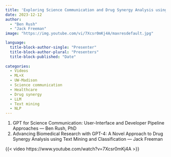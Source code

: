 ```yaml
---
title: 'Exploring Science Communication and Drug Synergy Analysis using GPT'
date: 2023-12-12
author: 
  - "Ben Rush"
  - "Jack Freeman"
image: "https://img.youtube.com/vi/7Xcsr0mKj4A/maxresdefault.jpg"

language: 
  title-block-author-single: "Presenter"
  title-block-author-plural: "Presenters"
  title-block-published: "Date"
  
categories:
  - Videos
  - ML+X
  - UW-Madison
  - Science communication
  - Healthcare
  - Drug synergy
  - LLM
  - Text mining
  - NLP
---
```


1. GPT for Science Communication: User-Interface and Developer Pipeline Approaches — Ben Rush, PhD
2. Advancing Biomedical Research with GPT-4: A Novel Approach to Drug Synergy Analysis using Text Mining and Classification — Jack Freeman
  
{{< video https://www.youtube.com/watch?v=7Xcsr0mKj4A >}}
